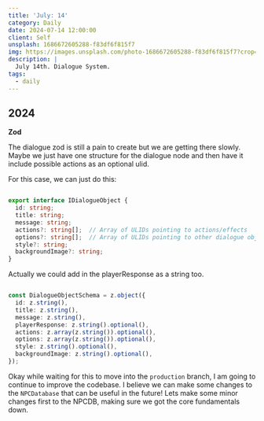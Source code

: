 ```yaml
---
title: 'July: 14'
category: Daily
date: 2024-07-14 12:00:00
client: Self
unsplash: 1686672605288-f83df6f815f7
img: https://images.unsplash.com/photo-1686672605288-f83df6f815f7?crop=entropy&cs=srgb&fm=jpg&ixid=MnwzNjM5Nzd8MHwxfHJhbmRvbXx8fHx8fHx8fDE2ODE3NDg2ODY&ixlib=rb-4.0.3&q=85
description: |
  July 14th. Dialogue System.
tags:
  - daily
---
```


## 2024

**Zod**

The dialogue zod is still a pain to create but we are getting there slowly.
Maybe we just have one structure for the dialogue node and then have it include possible actions as an optional ulid.

For this case, we can just do this:

```ts 

export interface IDialogueObject {
  id: string;
  title: string;
  message: string;
  actions?: string[];  // Array of ULIDs pointing to actions/effects
  options?: string[];  // Array of ULIDs pointing to other dialogue objects
  style?: string; 
  backgroundImage?: string;
}

```

Actually we could add in the playerResponse as a string too.

```ts

const DialogueObjectSchema = z.object({
  id: z.string(),
  title: z.string(),
  message: z.string(),
  playerResponse: z.string().optional(),
  actions: z.array(z.string()).optional(), 
  options: z.array(z.string()).optional(),
  style: z.string().optional(),
  backgroundImage: z.string().optional(),
});

```

Okay while waiting for this to move into the `production` branch, I am going to continue to improve the codebase.
I believe we can make some changes to the `NPCDatabase` that can be useful in the future!
Lets make some minor changes first to the NPCDB, making sure we got the core fundamentals down.